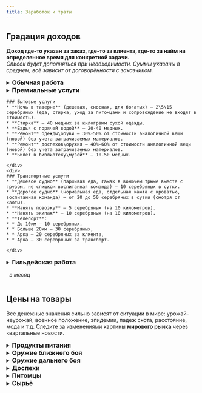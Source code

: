 ```yaml
---
title: Заработок и траты
---
```


<ButtonCover src="pic.jpg" title="Заработок и траты" authorHref="https://www.artstation.com/spirit" author="Grigory Lebidko"/>

## Градация доходов
**Доход где-то указан за заказ, где-то за клиента, где-то за найм на определенное время для конкретной задачи.**  
*Список будет дополняться при необходимости. Суммы указаны в среднем, всё зависит от договорённости с заказчиком.*
<details border>
<summary>
<h3 style="display: inline; margin-bottom: 8px;">Обычная работа</h3>
</summary>
<Board columns={2}>
    <div>
    * **Алхимик** – (типовые продукты) от 5 до 30 серебряных (за заказ и смотря от сложности).
    * **Целитель** – (простая помощь) от 10 до 40 серебряных (за заказ и смотря от сложности).
    * **Чернорабочий** – 2-10 серебряных (в сутки).
    * **Стражник** – 5-15 серебряных (в сутки).
    * **Наёмный воин\лучник\маг** – 15\17\20 серебряных (за сутки найма).
    * **Шлюхи\проститутки\куртизанки** – от 5 до 20 серебряных (за клиента).
    </div>
    <div>
    * **Цирюльник** – 10 серебряных (за клиента).
    * **Друид** (вне Синларина) неопытный\опытный – от 15 до 25\от 45 до 60 серебряных (за заказ и смотря от сложности).
    * **Портной\ткач\сапожник** – от 20 до 50 серебряных (за заказ и смотря от сложности). Изделия из дорогих материалов будут стоить дороже.
    </div>
</Board>
</details>

<details border>
<summary>
<h3 style="display: inline; margin-bottom: 8px;">Премиальные услуги</h3>
</summary>
<Board columns={2}>
    <div>
    * **Алхимик-ремесленник** — (авторский продукт) от 50 серебряных до 1 золотого (за заказ, зависит от сложности)
    * **Врач** — (алхимия и хирургия) от 80 серебряных до 5 золотых (за приём, зависит от сложности заболевания)
    * **Наставник** — от 50 серебряных до 20 золотых (за тренировку, в зависимости от требуемого уровня).
    * **Эскорт-услуги** — от 1 до 10 золотых (за клиента).
    * **Дрессировщик** (дрессура обычная\сложная) – от 50 серебряных\от 5 золотых в месяц. Повышение цены дрессировки зависит от размеров, уровня обучаемости и опасности существа, а так же от пожеланий заказчика.
    </div>
    <div>
    * **Художник** — от 80 серебряных до 20 золотых (за заказ, смотря от сложности).
    * **Ювелир** — от 1 золотой до 50 золотых (за заказ, смотря от сложности).
    * **Оружейник** — от 50 серебряных до 10 золотых (за заказ, смотря от сложности).
    * **Архитектор** — от 2 золотых до 30 золотых (за заказ, смотря от сложности).
    * **Инженер** — от 2 золотых до 30 золотых (за заказ, смотря от сложности).

    </div>
</Board>
</details>

<NiheriaRuler/>

<Board columns={2}>
    <div>

    ### Бытовые услуги
    * **Ночь в таверне** (дешевая, сносная, для богатых) – 2\5\15 серебряных (еда, стирка, уход за питомцами и сопровождение не входят в стоимость).
    * **Стирка** – 40 медных за килограмм сухой одежды.
    * **Бадья с горячей водой** – 20-40 медных.
    * **Ремонт** одежды\обуви – 30%-50% от стоимости аналогичной вещи (новой) без учета затрачиваемых материалов.
    * **Ремонт** доспехов\оружия – 40%-60% от стоимости аналогичной вещи (новой) без учета затрачиваемых материалов.
    * **Билет в библиотеку\музей** – 10-50 медных.

    </div>
    <div>
    ### Транспортные услуги
    * **Дешевое судно** (паршивая еда, гамак в вонючем трюме вместе с грузом, не слишком воспитанная команда) – 10 серебряных в сутки.
    * **Дорогое судно** (нормальная еда, отдельная каюта с кроватью, воспитанная команда) – от 20 до 50 серебряных в сутки (смотря от каюты).
    * **Нанять повозку** – 5 серебряных (на 10 километров).
    * **Нанять экипаж** – 10 серебряных (на 10 километров).
    * **Телепорт**: 
    * * До 10км — 10 серебряных, 
    * * Больше 20км — 30 серебряных, 
    * * Арка — 20 серебряных за клиента, 
    * * Арка — 30 серебряных за транспорт.

    </div>
</Board>



<NiheriaRuler/>

<details border>
<summary>
<h3 style="display: inline; margin-bottom: 8px;">Гильдейская работа</h3>

  *в месяц*

</summary>
<Board columns={2}>
<div>
##### Искра
*Только заработок*
* Лейтенант-инспектор – 8 золотых.  
* Инспектор – 6 золотых.  
* Гвардеец и младший смотритель – 4 золотых.  
</div>

<div>
##### Бюро Вычищения
*Только заработок*
* Агент III Ранга – 10 золотых.  
* Агент II Ранга – 8 золотых.  
* Легионер и Агент I Ранга – 5 золотых.  
</div>

<div>
##### Ассоциация С'Итш'Тас
*Заработок и найм*
* Архимагистр – 10 золотых.  
* Магистр – 8 золотых.  
* Мастер – 6 золотых.
* Адепт – от 25 серебряных до 1 золотого. + Премия за успешную вылазку и каждый отдельный артефакт.
</div>

<div>
##### Железнодорожники
*Найм*
* Механист – ремонт и создание простых механизмов от 25 серебряных. Создание машин – от 1 золотого.
* Мародёр – поиск необходимого предмета от 25 серебряных. Цена увеличивается в зависимости от редкости предмета.
</div>

<div>
##### Адмиралтейство
* У этих ребят всё зависит от удачи.
</div>

<div>
##### Госприказ Луата
* Заработок действующего актива – 10 золотых.
</div>
</Board>
</details>

<NiheriaRuler/>

## Цены на товары
Все денежные значения сильно зависят от ситуации в мире: урожай-неурожай, военное положение, эпидемии, падеж скота, расстояние, мода и т.д. Следите за изменениями картины **мирового рынка** через квартальные новости.

<details border>
<summary>
<h3 style="display: inline; margin-bottom: 8px;">Продукты питания</h3>
</summary>
<div>
*Цена увеличивается в зависимости от разнообразия и количества продуктов.*  
* **В деревне** (похлебки, хлеб, рыба, картошка, капуста, брага и т.д.) - от 5 до 20 медяков за один прием пищи.  
* **В городе** (мясо, супы, фрукты, десерты, вино, эль, кофе, чай) - от 30 медных до 2 серебряных за один прием пищи.  
* **Деликатесы** (угощения на столах знати, заморские блюда, редкие фрукты, блюда от мировых мастеров кулинарии) - минимум 30 серебряных за один прием пищи.  
</div>
</details>

<details border>
<summary>
<h3 style="display: inline; margin-bottom: 8px;">Оружие ближнего боя</h3>
</summary>
<div>
*Цена увеличивается в зависимости от качества и сложности изделия.*  
* **Оружие ополченцев: переделанные из сельхозинвентаря и выкованные в деревенских кузнях** гизарды, пики, топоры, боевые ножи, цепы, булавы, моргенштерны, годендаги - от 30 медных до 10 серебряных.  
* **Армейское оружие\оружие стражи, произведенное в лицензированных мастерских:** мечи различной длины, сабли, кинжалы, древковое оружие в ассортименте, шестоперы, чеканы - от 10 серебряных до 1 золотого.  
* **Эксклюзивное оружие известных мастеров, из качественных материалов и\или с украшениями:** мечи, шпаги, сабли, булавы, шестоперы, чеканы, кинжалы - от 1 до 10 золотых. В случае инкрустации драгоценными металлами и камнями цена вырастает в несколько раз.
</div>
</details>

<details border>
<summary>
<h3 style="display: inline; margin-bottom: 8px;">Оружие дальнего боя</h3>
</summary>
<div>
*Цена увеличивается в зависимости от качества и сложности изделия.*  
* **Охотничьи луки и арбалеты**, не пробивающие среднюю и тяжелую броню - от 5 серебряных до 15 серебряных.  
* **Большие луки и рычажные арбалеты**, берущие средние доспехи, но не более - от 15 серебряных до 1 золотого.  
* **Композитные луки и арбалеты** с воротом против тяжёлой брони - от 60 серебряных до 5 золотых.  

**Дополнительно:**  
Тетива из сухожилий - 10 медных, шелковая - 1 серебряный.  
Стрела обычная (десяток) - 2 серебряных, бронебойная - 5 серебряных.  
Колчан - от 1 до 10 серебряных.  

**Огнестрельное оружие:**  
* Кремневое ружьё (без украшений) - от 5 до 10 золотых, 
* Кремневый пистолет - от 3 до 7 золотых.  
* Фитильный мушкет (без украшений) - от 2 до 5 золотых.  

**Дополнительно:**  
Свинцовые пули (20 шт) - 5 серебряных.  
Порох на 20 выстрелов - 15 серебряных.  
Моток фитиля (примерно на день боя) - 3 серебряных.  
Кремень запасной - 25 медных.  
</div>
</details>

<details border>
<summary>
<h3 style="display: inline; margin-bottom: 8px;">Доспехи</h3>
</summary>
<div>
*Цена увеличивается в зависимости от качества и сложности изделия.*  
**Дешёвые доспехи:**  
* Стеганный гамбезон (самостоятельный или поддоспешник) - от 10 до 30 серебряных.  
* Кожаная кираса - 25 серебряных.  
* Кожаные наплечники, наручи, поножи, рукавицы - от 10 до 25 серебряных.  
* Дублет под латы с кольчужными вставками в местах сочленений - 15-40 серебряных.  
* Капеллина, простой салад, морион, каска - от 25 серебряных до 1 золотого.  
* Деревянный щит, от баклера до павезы - 15 серебряных - 1 золотой.  

**Доспехи средней категории:**  
* Кольчужный хауберк с капюшоном и чулками - 3 золотых.  
* Короткая кольчуга - 1 золотой.  
* Бригантина со стальными пластинами - 2 золотых.  
* Латные перчатки (пара) - 1 золотая.  
* Стальная кираса - 1-2 золотых.  
* Элементы латной брони: наплечники налокотники, наколенники, наручи, набедренники, горжет, бувигер - по 70 серебряных/1.5 золотых за штуку.  
* Стальные щиты: баклер, рондаш, траншейный щит - от 50 серебряных до 5 золотых.  
* Шлемы с забралом - от 50 серебрных до 3 золотых.  

**Дорогая категория доспехов:**  
* Полулаты в комплекте, чёрные - 5 золотых.  
* Латы три четверти - 10 золотых.  
* Полные латы - 15 золотых.  
* Полностью украшенные и полированные латы увеличивают стоимость на 50%.  
</div>
</details>

<details border>
<summary>
<h3 style="display: inline; margin-bottom: 8px;">Питомцы</h3>
</summary>
<div>
*Цена увеличивается в зависимости от затрат на содержание и редкости существа. Породистые или боевые стоят в три-четыре раза больше.*  
* **Мелкие питомцы и скот** (ручные крысы, коты, дворняги, попугаи, овцы, козы и т.д.) - от 40 медных до 40 серебряных.  
* **Полезные питомцы** (охотничьи псы, верховые животные, крупный скот) - от 70 серебряных до 5 золотых.  
* **Экзотические питомцы** (выдрессированные нёхи, дракониды, редкие существа, обладающие определенными способностями, например, грифоны) - от 20-100 золотых и больше.  
</div>
</details>

<details border>
<summary>
<h3 style="display: inline; margin-bottom: 8px;">Сырьё</h3>
</summary>
<div>
*Цена увеличивается в зависимости от размера куска кожи или меха и трудности добычи.*  
* **Пушнина\кожа** (мелких травоядных (зайцы, олени), крупных (коровы, олени), мелких хищников (бобры, лисы, волки), крупных (медведи), нёхов) - от 3 серебряных до 4 золотых за штуку.  
* **Строительное сырье\металлы** (обработанная древесина (доски, сваи), строительный камень, мрамор, щебень, драгоценные металлы) - от 20 серебряных до 10 золотых за поставку. Поставка - материал для работы на площади в один-два квадратных метра. Возможен торг.  
* **Прочее сырье** - (уголь, торф, горючие смеси и т.д.) - от 2 серебряных до 2 золотых за килограмм\литр.  
</div>
</details>